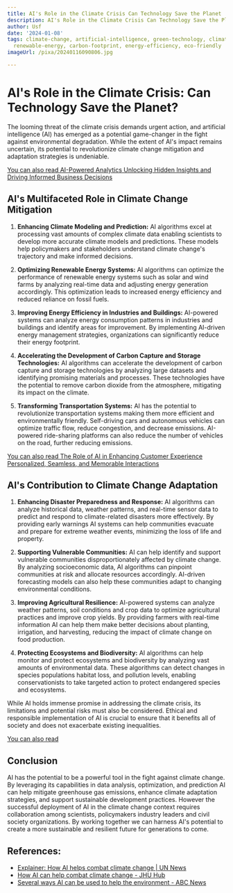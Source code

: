 ```yaml
---
title: AI's Role in the Climate Crisis Can Technology Save the Planet
description: AI's Role in the Climate Crisis Can Technology Save the Planet
author: Usf
date: '2024-01-08'
tags: climate-change, artificial-intelligence, green-technology, climate-action, sustainability,
  renewable-energy, carbon-footprint, energy-efficiency, eco-friendly
imageUrl: /pixa/20240116090806.jpg

---
```

# AI's Role in the  Climate  Crisis: Can Technology Save the Planet?

The looming threat of the climate crisis demands urgent action,  and artificial intelligence (AI) has emerged as a potential game-changer in  the fight against environmental degradation. While  the extent  of AI's impact remains uncertain,  its potential to revolutionize climate change mitigation and adaptation strategies  is undeniable.

[You can also read AI-Powered  Analytics Unlocking Hidden Insights and Driving Informed Business Decisions](AI-Powered%20Analytics%20Unlocking%20Hidden%20Insights%20and%20Driving%20Informed%20Business%20Decisions)


## AI's Multifaceted Role in Climate Change Mitigation

1. **Enhancing Climate Modeling and Prediction:**  AI algorithms excel at processing vast amounts of complex climate data enabling scientists to develop more accurate climate models and  predictions. These models help policymakers and stakeholders understand climate change's trajectory and make informed decisions.

2. **Optimizing Renewable  Energy Systems:** AI algorithms can optimize  the performance of renewable energy systems such as solar and  wind farms by analyzing  real-time data and adjusting energy generation accordingly. This optimization  leads to increased energy efficiency and  reduced reliance on fossil fuels.

3. **Improving Energy Efficiency in Industries and Buildings:** AI-powered systems can analyze energy consumption patterns in industries and buildings and  identify areas for improvement. By implementing AI-driven energy management strategies, organizations  can significantly reduce their energy footprint.

4. **Accelerating the Development of Carbon Capture and Storage Technologies:** AI algorithms can accelerate the development of  carbon capture and storage technologies by analyzing large datasets and identifying promising materials and processes. These technologies have the potential to remove carbon dioxide from the atmosphere, mitigating its impact on the climate.

5. **Transforming Transportation Systems:** AI has the potential to revolutionize transportation systems making them more efficient and environmentally friendly. Self-driving cars and autonomous vehicles can optimize traffic flow, reduce congestion, and decrease emissions. AI-powered ride-sharing platforms can also reduce the number of  vehicles on the road, further  reducing emissions.

[You can also  read  The  Role of  AI in Enhancing Customer Experience Personalized, Seamless,  and  Memorable Interactions](The%20Role%20of%20AI%20in%20Enhancing%20Customer%20Experience%20Personalized%2C%20Seamless%2C%20and%20Memorable%20Interactions)


## AI's Contribution to  Climate Change Adaptation

1. **Enhancing Disaster Preparedness and Response:**  AI algorithms  can  analyze historical data, weather patterns,  and real-time sensor data to predict and respond to climate-related disasters more effectively. By providing early warnings AI systems can help communities evacuate and prepare for extreme weather events, minimizing the loss of life and property.

2. **Supporting Vulnerable Communities:** AI can help identify and support vulnerable  communities disproportionately affected by climate  change. By analyzing socioeconomic data, AI algorithms can pinpoint communities at risk and allocate resources accordingly. AI-driven forecasting models can also help these communities  adapt  to changing environmental conditions.

3. **Improving  Agricultural Resilience:** AI-powered systems can  analyze weather patterns, soil conditions and crop data to optimize agricultural practices  and improve  crop yields. By providing farmers  with real-time information AI can help them make better decisions about planting, irrigation, and harvesting,  reducing  the impact of climate change on food production.

4. **Protecting Ecosystems and Biodiversity:** AI algorithms  can help monitor and protect ecosystems and biodiversity by analyzing  vast amounts of environmental data. These algorithms can  detect changes in species populations habitat  loss, and pollution levels, enabling conservationists  to take targeted action  to protect endangered species and ecosystems.

While AI holds immense promise in addressing the  climate crisis,  its limitations and potential risks must also be considered. Ethical and responsible implementation of AI is crucial to ensure that it benefits all of society and does not exacerbate existing inequalities.

[You can also read  ]()


## Conclusion

AI has  the potential to be a powerful tool in the fight against climate change. By leveraging its capabilities  in data  analysis, optimization, and prediction AI can help  mitigate greenhouse gas emissions, enhance climate adaptation strategies, and support sustainable development practices. However the successful  deployment of AI in the climate change context requires collaboration among  scientists, policymakers industry leaders and civil society  organizations. By working together we can harness AI's potential to create a more  sustainable and resilient future for generations  to come.

## References:
- [Explainer: How AI helps combat climate change | UN News](https://news.un.org/en/story/2023/11/1143187)
- [How AI can help combat climate change - JHU Hub](https://hub.jhu.edu/2023/03/07/artificial-intelligence-combat-climate-change/)
- [Several ways AI can be used to help the environment - ABC News](https://abcnews.go.com/US/mitigating-climate-change-preserving-biodiversity-ways-ai-environment/story?id=101590463)
